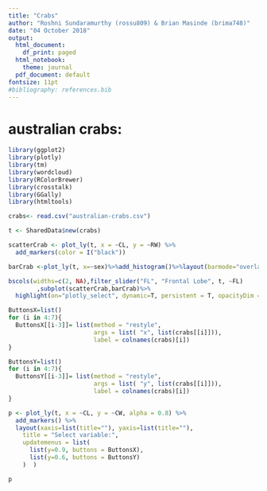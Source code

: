 ```yaml
---
title: "Crabs"
author: "Roshni Sundaramurthy (rossu809) & Brian Masinde (brima748)"
date: "04 October 2018"
output:
  html_document:
    df_print: paged
  html_notebook:
    theme: journal
  pdf_document: default
fontsize: 11pt
#bibliography: references.bib
---
```


# australian crabs:

```r
library(ggplot2)
library(plotly)
library(tm)
library(wordcloud)
library(RColorBrewer)
library(crosstalk)
library(GGally)
library(htmltools)
```


```r
crabs<- read.csv("australian-crabs.csv")
```

```r
t <- SharedData$new(crabs)

scatterCrab <- plot_ly(t, x = ~CL, y = ~RW) %>%
  add_markers(color = I("black"))
```

```r
barCrab <-plot_ly(t, x=~sex)%>%add_histogram()%>%layout(barmode="overlay")
```

```r
bscols(widths=c(2, NA),filter_slider("FL", "Frontal Lobe", t, ~FL)
        ,subplot(scatterCrab,barCrab)%>%
  highlight(on="plotly_select", dynamic=T, persistent = T, opacityDim = I(1))%>%hide_legend())
```


```r
ButtonsX=list()
for (i in 4:7){
  ButtonsX[[i-3]]= list(method = "restyle",
                        args = list( "x", list(crabs[[i]])),
                        label = colnames(crabs)[i])
}

```

```r
ButtonsY=list()
for (i in 4:7){
  ButtonsY[[i-3]]= list(method = "restyle",
                        args = list( "y", list(crabs[[i]])),
                        label = colnames(crabs)[i])
}
```

```r
p <- plot_ly(t, x = ~CL, y = ~CW, alpha = 0.8) %>%
  add_markers() %>%
  layout(xaxis=list(title=""), yaxis=list(title=""),
    title = "Select variable:",
    updatemenus = list(
      list(y=0.9, buttons = ButtonsX),
      list(y=0.6, buttons = ButtonsY)
    )  )

p    
```

